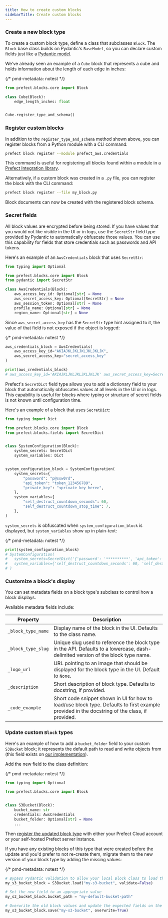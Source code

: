 ```yaml
---
title: How to create custom blocks
sidebarTitle: Create custom blocks
---
```


### Create a new block type

To create a custom block type, define a class that subclasses `Block`. The `Block` base class builds 
on Pydantic's `BaseModel`, so you can declare custom fields just like a [Pydantic model](https://pydantic-docs.helpmanual.io/usage/models/#basic-model-usage).

We've already seen an example of a `Cube` block that represents a cube and holds information about the length of each edge in inches:

{/* pmd-metadata: notest */}
```python
from prefect.blocks.core import Block

class Cube(Block):
    edge_length_inches: float


Cube.register_type_and_schema()
```

### Register custom blocks

In addition to the `register_type_and_schema` method shown above, you can register blocks from a Python module with a CLI command:

```bash
prefect block register --module prefect_aws.credentials
```

This command is useful for registering all blocks found within a module in a [Prefect Integration library](/integrations/).

Alternatively, if a custom block was created in a `.py` file, you can register the block with the CLI command:

```bash
prefect block register --file my_block.py
```

Block documents can now be created with the registered block schema.

### Secret fields

All block values are encrypted before being stored.
If you have values that you would not like visible in the UI or in logs, 
use the `SecretStr` field type provided by Pydantic to automatically obfuscate those values.
You can use this capability for fields that store credentials such as passwords and API tokens.

Here's an example of an `AwsCredentials` block that uses `SecretStr`:

```python
from typing import Optional

from prefect.blocks.core import Block
from pydantic import SecretStr

class AwsCredentials(Block):
    aws_access_key_id: Optional[str] = None
    aws_secret_access_key: Optional[SecretStr] = None
    aws_session_token: Optional[str] = None
    profile_name: Optional[str] = None
    region_name: Optional[str] = None
```

Since `aws_secret_access_key` has the `SecretStr` type hint assigned to it, 
the value of that field is not exposed if the object is logged:

{/* pmd-metadata: notest */}
```python
aws_credentials_block = AwsCredentials(
    aws_access_key_id="AKIAJKLJKLJKLJKLJKLJK",
    aws_secret_access_key="secret_access_key"
)

print(aws_credentials_block)
# aws_access_key_id='AKIAJKLJKLJKLJKLJKLJK' aws_secret_access_key=SecretStr('**********') aws_session_token=None profile_name=None region_name=None
```

Prefect's `SecretDict` field type allows you to add a dictionary field to your block 
that automatically obfuscates values at all levels in the UI or in logs.
This capability is useful for blocks where typing or structure of secret fields is not known until configuration time.

Here's an example of a block that uses `SecretDict`:

```python
from typing import Dict

from prefect.blocks.core import Block
from prefect.blocks.fields import SecretDict


class SystemConfiguration(Block):
    system_secrets: SecretDict
    system_variables: Dict


system_configuration_block = SystemConfiguration(
    system_secrets={
        "password": "p@ssw0rd",
        "api_token": "token_123456789",
        "private_key": "<private key here>",
    },
    system_variables={
        "self_destruct_countdown_seconds": 60,
        "self_destruct_countdown_stop_time": 7,
    },
)
```

`system_secrets` is obfuscated when `system_configuration_block` is displayed, but `system_variables` show up in plain-text:

{/* pmd-metadata: notest */}
```python
print(system_configuration_block)
# SystemConfiguration(
#   system_secrets=SecretDict('{'password': '**********', 'api_token': '**********', 'private_key': '**********'}'), 
#   system_variables={'self_destruct_countdown_seconds': 60, 'self_destruct_countdown_stop_time': 7}
# )
```

### Customize a block's display

You can set metadata fields on a block type's subclass to control how a block displays.

Available metadata fields include:

| Property          | Description                                                                                                                                  |
| ----------------- | -------------------------------------------------------------------------------------------------------------------------------------------- |
| `_block_type_name` | Display name of the block in the UI. Defaults to the class name.                                                                             |
| `_block_type_slug` | Unique slug used to reference the block type in the API. Defaults to a lowercase, dash-delimited version of the block type name.             |
| `_logo_url`        | URL pointing to an image that should be displayed for the block type in the UI. Default to `None`.                                           |
| `_description`     | Short description of block type. Defaults to docstring, if provided.                                                                         |
| `_code_example`    | Short code snippet shown in UI for how to load/use block type. Defaults to first example provided in the docstring of the class, if provided. |

### Update custom `Block` types

Here's an example of how to add a `bucket_folder` field to your custom `S3Bucket` block; it represents the default path to 
read and write objects from (this field exists on [our implementation](https://github.com/PrefectHQ/prefect/blob/main/src/integrations/prefect-aws/prefect_aws/s3.py)).

Add the new field to the class definition:

{/* pmd-metadata: notest */}
```python
from typing import Optional

from prefect.blocks.core import Block


class S3Bucket(Block):
    bucket_name: str
    credentials: AwsCredentials
    bucket_folder: Optional[str] = None
    ...
```

Then [register the updated block type](#register-blocks) with either your Prefect Cloud account or your self-hosted Prefect server instance.

If you have any existing blocks of this type that were created before the update and 
you'd prefer to not re-create them, migrate them to the new version of your block type by adding the missing values:

{/* pmd-metadata: notest */}
```python
# Bypass Pydantic validation to allow your local Block class to load the old block version
my_s3_bucket_block = S3Bucket.load("my-s3-bucket", validate=False)

# Set the new field to an appropriate value
my_s3_bucket_block.bucket_path = "my-default-bucket-path"

# Overwrite the old block values and update the expected fields on the block
my_s3_bucket_block.save("my-s3-bucket", overwrite=True)
```